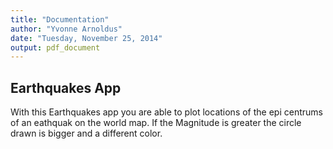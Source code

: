 ```yaml
---
title: "Documentation"
author: "Yvonne Arnoldus"
date: "Tuesday, November 25, 2014"
output: pdf_document
---
```


## Earthquakes App
With this Earthquakes app you are able to plot locations of the epi centrums of an eathquak on the world map. If the Magnitude is greater the circle drawn is bigger and a different color.
